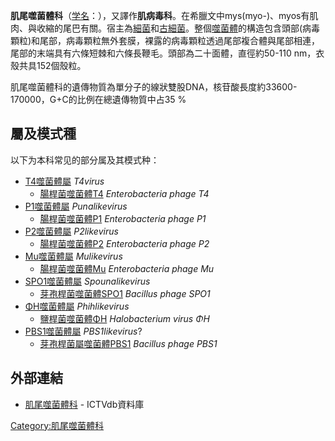 {{Virusbox
| image = Myoviridae.svg
| image_caption= 肌尾噬菌體的典型构造
|taxon=Myoviridae
|subdivision_ranks=亚科
|subdivision=
*[[P2噬菌体亚科|P2噬菌体亚科]] ''Peduovirinae''
*[[SPO1噬菌体亚科|SPO1噬菌体亚科]] ''Spounavirinae''
*[[T4噬菌体亚科|T4噬菌体亚科]] ''Tevenvirinae''
*[[弯曲噬菌体亚科|弯曲噬菌体亚科]] ''Eucampyvirinae''
}}
'''肌尾噬菌體科'''（[[学名|学名]]：{{lang|la|''Myoviridae''}}），又譯作'''肌病毒科'''。在希臘文中mys(myo-)、myos有肌肉、與收縮的尾巴有關。宿主為[[細菌|細菌]]和[[古細菌|古細菌]]。整個[[噬菌體|噬菌體]]的構造包含頭部(病毒顆粒)和尾部，病毒顆粒無外套膜，裸露的病毒顆粒透過尾部複合體與尾部相連，尾部的末端具有六條短棘和六條長鞭毛。頭部為二十面體，直徑約50-110 nm，衣殼共具152個殼粒。

肌尾噬菌體科的遺傳物質為單分子的線狀雙股DNA，核苷酸長度約33600-170000，G+C的比例在總遺傳物質中占35 %

== 屬及模式種 ==
以下为本科常见的部分属及其模式种：
* [[T4噬菌體屬|T4噬菌體屬]] ''T4virus''
**[[腸桿菌噬菌體T4|腸桿菌噬菌體T4]] ''Enterobacteria phage T4''
* [[P1噬菌體屬|P1噬菌體屬]] ''Punalikevirus''
**[[腸桿菌噬菌體P1|腸桿菌噬菌體P1]] ''Enterobacteria phage P1''
* [[P2噬菌體屬|P2噬菌體屬]] ''P2likevirus''
**[[腸桿菌噬菌體P2|腸桿菌噬菌體P2]] ''Enterobacteria phage P2''
* [[Mu噬菌體屬|Mu噬菌體屬]] ''Mulikevirus''
**[[腸桿菌噬菌體Mu|腸桿菌噬菌體Mu]] ''Enterobacteria phage Mu''
* [[SPO1噬菌體屬|SPO1噬菌體屬]] ''Spounalikevirus''
**[[芽孢桿菌噬菌體SPO1|芽孢桿菌噬菌體SPO1]] ''Bacillus phage SPO1''
* [[ΦH噬菌體屬|ΦH噬菌體屬]] ''Phihlikevirus''
**[[鹽桿菌噬菌體ΦH|鹽桿菌噬菌體ΦH]] ''Halobacterium virus ΦH''
* [[PBS1噬菌體屬|PBS1噬菌體屬]] ''PBS1likevirus''?
**[[芽孢桿菌屬噬菌體PBS1|芽孢桿菌屬噬菌體PBS1]] ''Bacillus phage PBS1''

== 外部連結 ==
* [http://www.ncbi.nlm.nih.gov/ICTVdb/ICTVdB/43000000.htm 肌尾噬菌體科] - ICTVdb資料庫
{{Taxonbar|from=Q6770}}

[[Category:肌尾噬菌體科|Category:肌尾噬菌體科]]